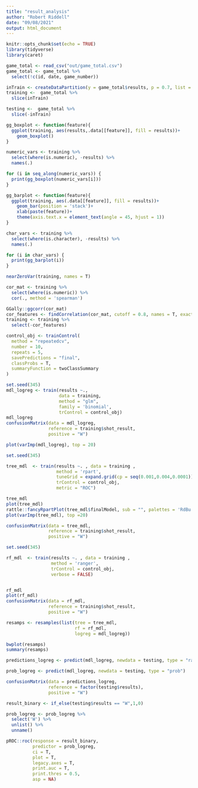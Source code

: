 ```yaml
---
title: "result_analysis"
author: "Robert Riddell"
date: "09/08/2021"
output: html_document
---
```


```r
knitr::opts_chunk$set(echo = TRUE)
library(tidyverse)
library(caret)
```

```r
game_total <- read_csv("out/game_total.csv")
game_total <- game_total %>% 
  select(!c(id, date, game_number))
```

```r

inTrain <- createDataPartition(y = game_total$results, p = 0.7, list = F)
training <-  game_total %>% 
  slice(inTrain)

testing <-  game_total %>% 
  slice(-inTrain)
```

```r
gg_boxplot <- function(feature){
  ggplot(training, aes(results,.data[[feature]], fill = results))+
    geom_boxplot()
}

numeric_vars <- training %>% 
  select(where(is.numeric), -results) %>% 
  names(.)

for (i in seq_along(numeric_vars)) {
  print(gg_boxplot(numeric_vars[i]))
}
```

```r
gg_barplot <- function(feature){
  ggplot(training, aes(.data[[feature]], fill = results))+
    geom_bar(position = 'stack')+
    xlab(paste(feature))+
    theme(axis.text.x = element_text(angle = 45, hjust = 1))
}

char_vars <- training %>% 
  select(where(is.character), -results) %>% 
  names(.)

for (i in char_vars) {
  print(gg_barplot(i))
}
```

```r
nearZeroVar(training, names = T)
```

```r
cor_mat <- training %>% 
  select(where(is.numeric)) %>% 
  cor(., method = 'spearman')

GGally::ggcorr(cor_mat)
cor_features <- findCorrelation(cor_mat, cutoff = 0.8, names = T, exact = FALSE)
training <- training %>% 
  select(-cor_features)
```

```r
control_obj <- trainControl(
  method = "repeatedcv",
  number = 10,
  repeats = 5,
  savePredictions = "final",
  classProbs = T, 
  summaryFunction = twoClassSummary
)

```

```r
set.seed(345)
mdl_logreg <- train(results ~.,
                    data = training,
                    method = "glm",
                    family = 'binomial',
                    trControl = control_obj)
mdl_logreg
confusionMatrix(data = mdl_logreg,
                reference = training$shot_result,
                positive = "W")

plot(varImp(mdl_logreg), top = 20)

```

```r
set.seed(345)

tree_mdl  <- train(results ~. , data = training ,
                   method = 'rpart',
                   tuneGrid = expand.grid(cp = seq(0.001,0.004,0.0001)),
                   trControl = control_obj,
                   metric = "ROC")

tree_mdl
plot(tree_mdl)
rattle::fancyRpartPlot(tree_mdl$finalModel, sub = "", palettes = 'RdBu')
plot(varImp(tree_mdl), top =20)

confusionMatrix(data = tree_mdl,
                reference = training$shot_result,
                positive = "W")

```

```r
set.seed(345)

rf_mdl  <- train(results ~. , data = training ,
                 method = 'ranger',
                 trControl = control_obj,
                 verbose = FALSE)


rf_mdl
plot(rf_mdl)
confusionMatrix(data = rf_mdl,
                reference = training$shot_result,
                positive = "W")

```

```r
resamps <- resamples(list(tree = tree_mdl,
                          rf = rf_mdl,
                          logreg = mdl_logreg))

bwplot(resamps)
summary(resamps)
```

```r
predictions_logreg <- predict(mdl_logreg, newdata = testing, type = "raw")

prob_logreg <- predict(mdl_logreg, newdata = testing, type = "prob")

confusionMatrix(data = predictions_logreg,
                reference = factor(testing$results),
                positive = "W")

result_binary <- if_else(testing$results == "W",1,0)

prob_logreg <- prob_logreg %>% 
  select('W') %>% 
  unlist() %>% 
  unname()

pROC::roc(response = result_binary,
          predictor = prob_logreg,
          ci = T,
          plot = T,
          legacy.axes = T,
          print.auc = T,
          print.thres = 0.5,
          asp = NA)

```

